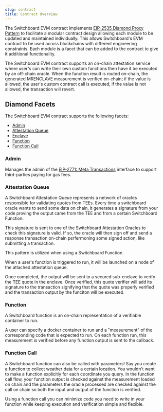 ```yaml
---
slug: contract
title: Contract Overview
---
```


The Switchboard EVM contract implements
[EIP-2535 Diamond Proxy Pattern](https://github.com/ethereum/EIPs/blob/master/EIPS/eip-2535.md)
to facilitate a modular contract design allowing each module to be updated and
maintained individually. This allows Switchboard's EVM contract to be used
across blockchains with different engineering constraints. Each module is a
facet that can be added to the contract to give it additional functionality.

The Switchboard EVM contract supports an on-chain attestation service where
user's can write their own custom functions then have it be executed by an
off-chain oracle. When the function result is routed on-chain, the generated
MRENCLAVE measurement is verified on-chain; if the value is allowed, the user's
custom contract call is executed, if the value is not allowed, the transaction
will revert.

## Diamond Facets

The Switchboard EVM contract supports the following facets:

- [Admin](#admin)
- [Attestation Queue](#attestation-queue)
- [Enclave](#enclave)
- [Function](#function)
- [Function Call](#function-call)

### Admin

Manages the admin of the
[EIP-2771: Meta Transactions](https://eips.ethereum.org/EIPS/eip-2771) interface
to support third-parties paying for gas fees.

### Attestation Queue

A Switchboard Attestation Queue represents a network of oracles responsible for
validating quotes from TEEs. Every time a switchboard oracle wants to send some
data on chain, it generates a signature from your code proving the output came
from the TEE and from a certain Switchboard Function.

This signature is sent to one of the Switchboard Attestation Oracles to check
this signature is valid. If so, the oracle will then sign off and send a
response transaction on-chain perfermoning some signed action, like submitting a
transaction.

This pattern is utilized when using a Switchboard Function.

When a user's function is triggered to run, it will be launched on a node of the
attached attestation queue.

Once completed, the output will be sent to a secured sub-enclave to verify the
TEE quote in the enclave. Once verified, this quote verifier will add its
signature to the transaction signifying that the quote was properly verified and
the transaction output by the funciton will be executed.

### Function

A Switchboard function is an on-chain representation of a verifiable container
to run.

A user can specify a docker container to run and a "measurement" of the
corresponding code that is expected to run. On each function run, this
measurement is verified before any function output is sent to the callback.

### Function Call

A Switchboard function can also be called with parameters! Say you create a
function to collect weather data for a certain location. You wouldn't want to
make a function explicitly for each coordinate you query. In the function call
flow, your function output is checked against the measurement loaded on chain
and the parameters the oracle processed are checked against the call on chain so
both the input and output of the function is verified.

Using a function call you can minimize code you need to write in your function
while keeping execution and verification simple and flexible.

<!--
<table>
  <thead>
    <tr>
      <th>Facet</th>
      <th>Description</th>
    </tr>
  </thead>
  <tbody>
    <tr>
      <td>Admin</td>
      <td>
        <p>
          Manages the admin of the{" "}
          <a href="https://eips.ethereum.org/EIPS/eip-2771">
            EIP-2771: Meta Transactions
          </a>{" "}
          interface to support third-parties paying for gas fees.
        </p>
        <ul>
          <li>
            <b>setAdmin</b>: Sets the admin of the recipient.
          </li>
          <li>
            <b>setAllowed</b>: Whitelist an address to spend from a recipient.
          </li>
        </ul>
      </td>
    </tr>
    <tr>
      <td>Attestation Queue</td>
      <td>
        <p>TBD</p>
        <ul>
          <li>
            <b>createAttestationQueue</b>:
          </li>
          <li>
            <b>setAttestationQueueConfig</b>:
          </li>
          <li>
            <b>addMrEnclaveToAttestationQueue</b>:
          </li>
          <li>
            <b>removeMrEnclaveFromAttestationQueue</b>:
          </li>
          <li>
            <b>setAttestationQueuePermission</b>:
          </li>
          <li>
            <b>attestationQueues(address queueId)</b>:
          </li>
          <li>
            <b>attestationQueueHasMrEnclave</b>:
          </li>
          <li>
            <b>getEnclaveIdx</b>:
          </li>
          <li>
            <b>getEnclaves</b>:
          </li>
        </ul>
      </td>
    </tr>
    <tr>
      <td>Permission</td>
      <td>
        <p>TBD</p>
        <ul>
          <li>
            <b>getPermission</b>:
          </li>
          <li>
            <b>hasPermission</b>:
          </li>
        </ul>
      </td>
    </tr>
    <tr>
      <td>Enclave</td>
      <td>
        <p>TBD</p>
        <ul>
          <li>
            <b>createEnclave</b>:
          </li>
          <li>
            <b>createEnclaveWithId</b>:
          </li>
          <li>
            <b>updateEnclave</b>:
          </li>
          <li>
            <b>forceOverrideVerify</b>:
          </li>
          <li>
            <b>enclaveGarbageCollect</b>:
          </li>
          <li>
            <b>failEnclave</b>:
          </li>
          <li>
            <b>verifyEnclave</b>:
          </li>
          <li>
            <b>enclaveHeartbeat</b>:
          </li>
          <li>
            <b>rotateEnclaveSigner</b>:
          </li>
          <li>
            <b>enclaves(address enclaveId)</b>:
          </li>
          <li>
            <b>enclaveSignerToEnclaveId</b>:
          </li>
          <li>
            <b>validate</b>:
          </li>
          <li>
            <b>isEnclaveValid</b>:
          </li>
        </ul>
      </td>
    </tr>
    <tr>
      <td>Function Call</td>
      <td>
        <p>TBD</p>
        <ul>
          <li>
            <b>callFunction</b>:
          </li>
          <li>
            <b>setFunctionCallSettings</b>:
          </li>
          <li>
            <b>functionCalls</b>:
          </li>
          <li>
            <b>functionCallSettings</b>:
          </li>
          <li>
            <b>getActiveFunctionCallsByQueue</b>:
          </li>
        </ul>
      </td>
    </tr>
    <tr>
      <td>Sb Function</td>
      <td>
        <p>TBD</p>
        <ul>
          <li>
            <b>createFunctionWithId</b>:
          </li>
          <li>
            <b>createFunction</b>:
          </li>
          <li>
            <b>setFunctionConfig</b>:
          </li>
          <li>
            <b>functionEscrowFund</b>:
          </li>
          <li>
            <b>functionEscrowWithdraw</b>:
          </li>
          <li>
            <b>functionVerify</b>:
          </li>
          <li>
            <b>functionVerifyRequest</b>:
          </li>
          <li>
            <b>forward</b>:
          </li>
          <li>
            <b>setFunctionDeactivated</b>:
          </li>
          <li>
            <b>setToleratedTimestampDiscrepancy</b>:
          </li>
        </ul>
      </td>
    </tr>
  </tbody>
</table>
-->
